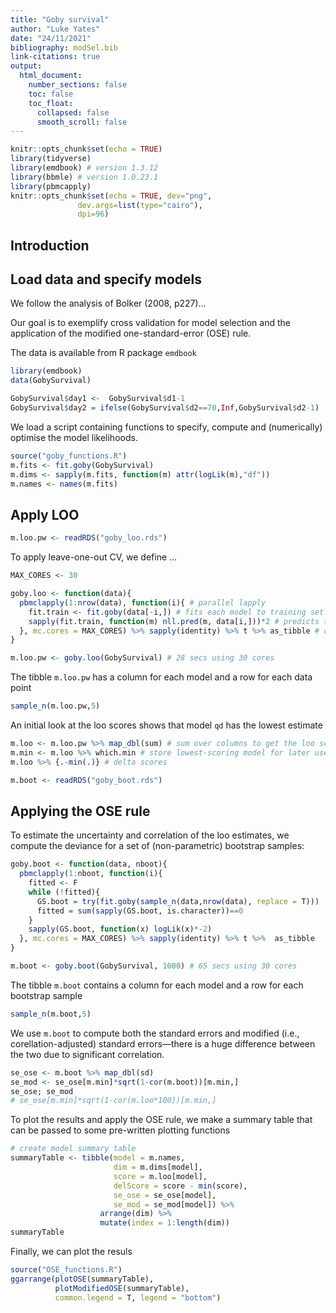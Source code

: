 ```yaml
---
title: "Goby survival"
author: "Luke Yates"
date: "24/11/2021"
bibliography: modSel.bib
link-citations: true
output: 
  html_document:
    number_sections: false
    toc: false 
    toc_float:
      collapsed: false
      smooth_scroll: false
---
```


```r
knitr::opts_chunk$set(echo = TRUE)
library(tidyverse)
library(emdbook) # version 1.3.12 
library(bbmle) # version 1.0.23.1
library(pbmcapply)
knitr::opts_chunk$set(echo = TRUE, dev="png", 
               dev.args=list(type="cairo"),
               dpi=96)
```

## Introduction

## Load data and specify models

We follow the analysis of Bolker (2008, p227)...

Our goal is to exemplify cross validation for model selection and the application of the modified one-standard-error (OSE) rule. 

The data is available from R package `emdbook`
```r
library(emdbook)
data(GobySurvival)

GobySurvival$day1 <-  GobySurvival$d1-1
GobySurvival$day2 = ifelse(GobySurvival$d2==70,Inf,GobySurvival$d2-1)
```

We load a script containing functions to specify, compute and (numerically) optimise the model likelihoods. 

```r
source("goby_functions.R")
m.fits <- fit.goby(GobySurvival)
m.dims <- sapply(m.fits, function(m) attr(logLik(m),"df"))
m.names <- names(m.fits)
```


## Apply LOO 
```r
m.loo.pw <- readRDS("goby_loo.rds")
```

To apply leave-one-out CV, we define ...
```r
MAX_CORES <- 30

goby.loo <- function(data){
  pbmclapply(1:nrow(data), function(i){ # parallel lapply
    fit.train <- fit.goby(data[-i,]) # fits each model to training set
    sapply(fit.train, function(m) nll.pred(m, data[i,]))*2 # predicts to test point
  }, mc.cores = MAX_CORES) %>% sapply(identity) %>% t %>% as_tibble # combines lpo estimates
}

m.loo.pw <- goby.loo(GobySurvival) # 28 secs using 30 cores

```
The tibble `m.loo.pw` has a column for each model and a row for each data point
```r
sample_n(m.loo.pw,5)
```

An initial look at the loo scores shows that model `qd` has the lowest estimate
```r
m.loo <- m.loo.pw %>% map_dbl(sum) # sum over columns to get the loo score (deviance)
m.min <- m.loo %>% which.min # store lowest-scoring model for later use
m.loo %>% {.-min(.)} # delta scores
```


```r
m.boot <- readRDS("goby_boot.rds")
```
## Applying the OSE rule

To estimate the uncertainty and correlation of the loo estimates, we compute the deviance for a set of (non-parametric) bootstrap samples:
```r
goby.boot <- function(data, nboot){
  pbmclapply(1:nboot, function(i){
    fitted <- F
    while (!fitted){
      GS.boot = try(fit.goby(sample_n(data,nrow(data), replace = T)))
      fitted = sum(sapply(GS.boot, is.character))==0
    }
    sapply(GS.boot, function(x) logLik(x)*-2)
  }, mc.cores = MAX_CORES) %>% sapply(identity) %>% t %>%  as_tibble
}

m.boot <- goby.boot(GobySurvival, 1000) # 65 secs using 30 cores 
```
The tibble `m.boot` contains a column for each model and a row for each bootstrap sample
```r
sample_n(m.boot,5)
```

We use `m.boot` to compute both the standard errors and modified (i.e., corellation-adjusted) standard errors---there is a huge difference between the two due to significant correlation.

```r
se_ose <- m.boot %>% map_dbl(sd)
se_mod <- se_ose[m.min]*sqrt(1-cor(m.boot))[m.min,]
se_ose; se_mod
# se_ose[m.min]*sqrt(1-cor(m.loo*100))[m.min,]
```
To plot the results and apply the OSE rule, we make a summary table that can be passed to some pre-written plotting functions
```r

# create model summary table
summaryTable <- tibble(model = m.names, 
                       dim = m.dims[model],
                       score = m.loo[model],
                       delScore = score - min(score),
                       se_ose = se_ose[model],
                       se_mod = se_mod[model]) %>% 
                    arrange(dim) %>% 
                    mutate(index = 1:length(dim))
summaryTable
```
Finally, we can plot the resuls
```r
source("OSE_functions.R")
ggarrange(plotOSE(summaryTable), 
          plotModifiedOSE(summaryTable), 
          common.legend = T, legend = "bottom")
```